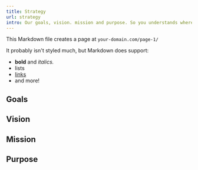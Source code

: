 ```yaml
---
title: Strategy
url: strategy
intro: Our goals, vision. mission and purpose. So you understands where we're headed and what we're trying to achieve.
---
```


This Markdown file creates a page at `your-domain.com/page-1/`

It probably isn't styled much, but Markdown does support:
- **bold** and _italics._
- lists
- [links](https://astro.build)
- and more!

## Goals

## Vision

## Mission 

## Purpose